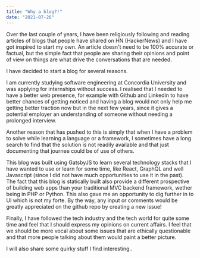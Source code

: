 ```yaml
---
title: "Why a blog?!"
date: "2021-07-26"
---
```

Over the last couple of years, I have been religiously following and reading articles of blogs that people have shared on HN (HackerNews) and I have got inspired to start my own. An article doesn't need to be 100% accurate or factual, but the simple fact that people are sharing their opinions and point of view on things are what drive the conversations that are needed.

I have decided to start a blog for several reasons.

I am currently studying software engineering at Concordia University and was applying for internships  without success. I realised that I needed to have a better web presence, for example with Github and Linkedin to have better chances of getting noticed and having a blog would not only help me getting better traction now but in the next few years, since it gives a potential employer an understanding of someone without needing a prolonged interview.

Another reason that has pushed to this is simply that when I have a problem to solve while learning a language or a framework, I sometimes have a long search to find that the solution is not readily available and that just documenting that journee could be of use of others.

This blog was built using GatsbyJS to learn several technology stacks that I have wanted to use or learn for some time, like React, GraphQL and well Javascript (since I did not have much opportunities to use it in the past). The fact that this blog is statically built also provide a different prospective of building web apps than your traditional MVC backend framework, wether being in PHP or Python. This also gave me an opportunity to dig further in to UI which is not my forte. By the way, any input or comments would be greatly appreciated on the github repo by creating a new issue!

Finally, I have followed the tech industry and the tech world for quite some time and feel that I should express my opinions on current affairs. I feel that we should be more vocal about some issues that are ethically questionable and that more people talking about them would paint a better picture.

I will also share some quirky stuff I find interesting..
